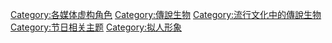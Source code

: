 [[Category:各媒体虚构角色|Category:各媒体虚构角色]]
[[Category:傳說生物|Category:傳說生物]]
[[Category:流行文化中的傳說生物|Category:流行文化中的傳說生物]]
[[Category:节日相关主题|Category:节日相关主题]]
[[Category:拟人形象|Category:拟人形象]]